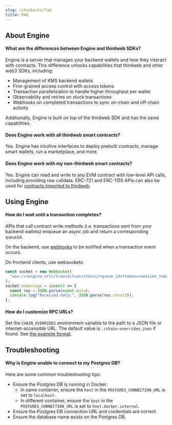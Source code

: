 ```yaml
---
slug: /checkouts/faq
title: FAQ
---
```


## About Engine

#### What are the differences between Engine and thirdweb SDKs?

Engine is a server that manages your backend wallets and how they interact with contracts. This difference unlocks capabilities that thirdweb and other web3 SDKs, including:

- Management of KMS backend wallets
- Fine-grained access control with access tokens
- Transaction parallelization to handle higher throughput per wallet
- Observability and retries on stuck transactions
- Webhooks on completed transactions to sync on-chain and off-chain activity

Additionally, Engine is built on top of the thirdweb SDK and has the same capabilities.

#### Does Engine work with all thirdweb smart contracts?

Yes. Engine has intuitive interfaces to deploy prebuilt contracts, manage smart wallets, run a marketplace, and more.

#### Does Engine work with my non-thirdweb smart contracts?

Yes. Engine can read and write to any EVM contract with low-level API calls, including providing raw calldata. ERC-721 and ERC-1155 APIs can also be used for [contracts imported to thirdweb](https://support.thirdweb.com/smart-contracts/rtHYyzspnPaHmmANmJQz1k/importing-non-thirdweb-contracts-into-the-dashboard/hELLjgTc8TWrMdMEQkm2Es).

## Using Engine

#### How do I wait until a transaction completes?

APIs that call contract write methods (i.e. transactions sent from your backend wallets) enqueue an async job and return a corresponding `queueId`.

On the backend, use [webhooks](/engine/webhooks) to be notified when a transaction event occurs.

On frontend clients, use websockets:

```js
const socket = new WebSocket(
  "wss://<engine_url>/transaction/status/<queue_id>?token=<session_token>",
);
socket.onmessage = (event) => {
  const res = JSON.parse(event.data);
  console.log("Received data:", JSON.parse(res.result));
};
```

#### How do I customize RPC URLs?

Set the `CHAIN_OVERRIDES` environment variable to the path to a JSON file or internet-accessible URL. The default value is `./chain-overrides.json` if found. See <a href="https://github.com/thirdweb-dev/engine/blob/main/chain-overrides.example.json" target="_blank">the example format</a>.

## Troubleshooting

#### Why is Engine unable to connect to my Postgres DB?

Here are some common troubleshooting tips:

- Ensure the Postgres DB is running in Docker:
  - In same container, ensure the `host` in the `POSTGRES_CONNECTION_URL` is set to `localhost`.
  - In different container, ensure the `host` in the `POSTGRES_CONNECTION_URL` is set to `host.docker.internal`.
- Ensure the Postgres DB connection URL and credentials are correct.
- Ensure the database name exists on the Postgres DB.

<!--

### What are the benefits of using Engine over other parts of the stack?

### What are the benefits of using Engine instead of the Unity SDK?



### What are the best practices for storing private keys while using Engine?
-->
